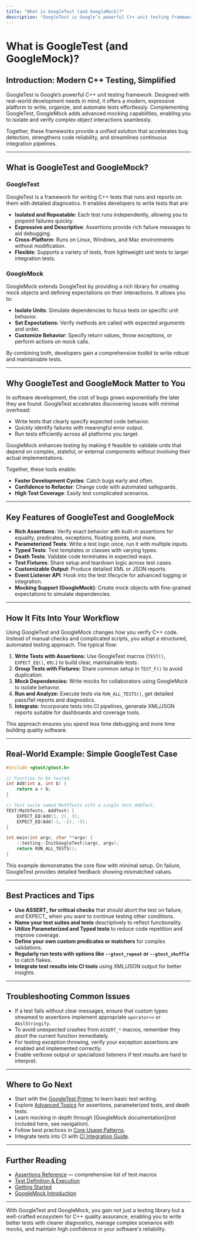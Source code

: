 ```yaml
---
title: "What is GoogleTest (and GoogleMock)?"
description: "GoogleTest is Google’s powerful C++ unit testing framework, offering a modern, expressive platform for writing, managing, and automating tests. GoogleMock extends GoogleTest with advanced mocking capabilities for isolating unit behaviors. This unified solution enables rapid bug detection, robust code quality, and streamlined CI pipelines."
---
```


# What is GoogleTest (and GoogleMock)?

## Introduction: Modern C++ Testing, Simplified

GoogleTest is Google’s powerful C++ unit testing framework. Designed with real-world development needs in mind, it offers a modern, expressive platform to write, organize, and automate tests effortlessly. Complementing GoogleTest, GoogleMock adds advanced mocking capabilities, enabling you to isolate and verify complex object interactions seamlessly.

Together, these frameworks provide a unified solution that accelerates bug detection, strengthens code reliability, and streamlines continuous integration pipelines.

---

## What is GoogleTest and GoogleMock?

### GoogleTest

GoogleTest is a framework for writing C++ tests that runs and reports on them with detailed diagnostics. It enables developers to write tests that are:

- **Isolated and Repeatable**: Each test runs independently, allowing you to pinpoint failures quickly.
- **Expressive and Descriptive**: Assertions provide rich failure messages to aid debugging.
- **Cross-Platform**: Runs on Linux, Windows, and Mac environments without modification.
- **Flexible**: Supports a variety of tests, from lightweight unit tests to larger integration tests.

### GoogleMock

GoogleMock extends GoogleTest by providing a rich library for creating mock objects and defining expectations on their interactions. It allows you to:

- **Isolate Units**: Simulate dependencies to focus tests on specific unit behavior.
- **Set Expectations**: Verify methods are called with expected arguments and order.
- **Customize Behavior**: Specify return values, throw exceptions, or perform actions on mock calls.

By combining both, developers gain a comprehensive toolkit to write robust and maintainable tests.

---

## Why GoogleTest and GoogleMock Matter to You

In software development, the cost of bugs grows exponentially the later they are found. GoogleTest accelerates discovering issues with minimal overhead:

- Write tests that clearly specify expected code behavior.
- Quickly identify failures with meaningful error output.
- Run tests efficiently across all platforms you target.

GoogleMock enhances testing by making it feasible to validate units that depend on complex, stateful, or external components without involving their actual implementations.

Together, these tools enable:

- **Faster Development Cycles**: Catch bugs early and often.
- **Confidence to Refactor**: Change code with automated safeguards.
- **High Test Coverage**: Easily test complicated scenarios.

---

## Key Features of GoogleTest and GoogleMock

- **Rich Assertions**: Verify exact behavior with built-in assertions for equality, predicates, exceptions, floating points, and more.
- **Parameterized Tests**: Write a test logic once, run it with multiple inputs.
- **Typed Tests**: Test templates or classes with varying types.
- **Death Tests**: Validate code terminates in expected ways.
- **Test Fixtures**: Share setup and teardown logic across test cases.
- **Customizable Output**: Produce detailed XML or JSON reports.
- **Event Listener API**: Hook into the test lifecycle for advanced logging or integration.
- **Mocking Support (GoogleMock)**: Create mock objects with fine-grained expectations to simulate dependencies.

---

## How It Fits Into Your Workflow

Using GoogleTest and GoogleMock changes how you verify C++ code. Instead of manual checks and complicated scripts, you adopt a structured, automated testing approach. The typical flow:

1. **Write Tests with Assertions:** Use GoogleTest macros (`TEST()`, `EXPECT_EQ()`, etc.) to build clear, maintainable tests.
2. **Group Tests with Fixtures:** Share common setup in `TEST_F()` to avoid duplication.
3. **Mock Dependencies:** Write mocks for collaborators using GoogleMock to isolate behavior.
4. **Run and Analyze:** Execute tests via `RUN_ALL_TESTS()`, get detailed pass/fail reports and diagnostics.
5. **Integrate:** Incorporate tests into CI pipelines, generate XML/JSON reports suitable for dashboards and coverage tools.

This approach ensures you spend less time debugging and more time building quality software.

---

## Real-World Example: Simple GoogleTest Case

```cpp
#include <gtest/gtest.h>

// Function to be tested.
int Add(int a, int b) {
    return a + b;
}

// Test suite named MathTests with a single test AddTest.
TEST(MathTests, AddTest) {
    EXPECT_EQ(Add(1, 2), 3);
    EXPECT_EQ(Add(-1, -2), -3);
}

int main(int argc, char **argv) {
    ::testing::InitGoogleTest(&argc, argv);
    return RUN_ALL_TESTS();
}
```

This example demonstrates the core flow with minimal setup. On failure, GoogleTest provides detailed feedback showing mismatched values.

---

## Best Practices and Tips

- **Use ASSERT_ for critical checks** that should abort the test on failure, and EXPECT_ when you want to continue testing other conditions.
- **Name your test suites and tests** descriptively to reflect functionality.
- **Utilize Parameterized and Typed tests** to reduce code repetition and improve coverage.
- **Define your own custom predicates or matchers** for complex validations.
- **Regularly run tests with options like `--gtest_repeat` or `--gtest_shuffle`** to catch flakes.
- **Integrate test results into CI tools** using XML/JSON output for better insights.

---

## Troubleshooting Common Issues

- If a test fails without clear messages, ensure that custom types streamed to assertions implement appropriate `operator<<` or `AbslStringify`.
- To avoid unexpected crashes from `ASSERT_*` macros, remember they abort the current function immediately.
- For testing exception throwing, verify your exception assertions are enabled and implemented correctly.
- Enable verbose output or specialized listeners if test results are hard to interpret.

---

## Where to Go Next

- Start with the [GoogleTest Primer](primer.md) to learn basic test writing.
- Explore [Advanced Topics](advanced.md) for assertions, parameterized tests, and death tests.
- Learn mocking in depth through [GoogleMock documentation](not included here, see navigation). 
- Follow best practices in [Core Usage Patterns](guides/core-usage-patterns/assertions-and-matchers-best-practices).
- Integrate tests into CI with [CI Integration Guide](guides/advanced-and-integrations/ci-integration-and-test-reporting).

---

## Further Reading
- [Assertions Reference](reference/assertions.md) — comprehensive list of test macros
- [Test Definition & Execution](api-reference/core-testing-apis/test-definition-and-execution)
- [Getting Started](getting-started/initial-usage/hello-world-test)
- [GoogleMock Introduction](getting-started/initial-usage/first-mock-usage)

---

With GoogleTest and GoogleMock, you gain not just a testing library but a well-crafted ecosystem for C++ quality assurance, enabling you to write better tests with clearer diagnostics, manage complex scenarios with mocks, and maintain high confidence in your software's reliability.


